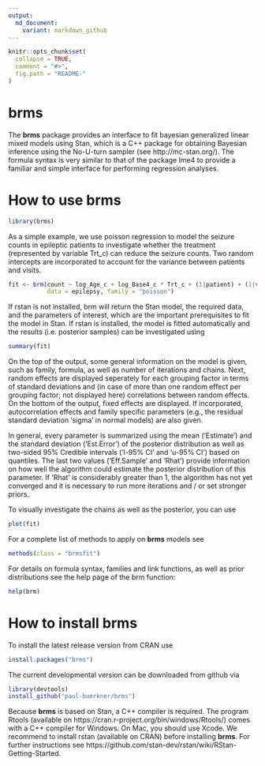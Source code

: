 ```yaml
---
output:
  md_document:
    variant: markdown_github
---
```


<!-- README.md is generated from README.Rmd. Please edit that file -->

```r
knitr::opts_chunk$set(
  collapse = TRUE,
  comment = "#>",
  fig.path = "README-"
)
```

# brms

The <b>brms</b> package provides an interface to fit bayesian generalized linear mixed models using Stan, which is a C++ package for obtaining Bayesian inference using the No-U-turn sampler (see http://mc-stan.org/). The formula syntax is very similar to that of the package lme4 to provide a familiar and simple interface for performing regression analyses.

<!--
```r
options(width=90)
```
-->

# How to use brms
```r
library(brms)
```

As a simple example, we use poisson regression to model the seizure counts in epileptic patients to investigate whether the treatment (represented by variable Trt_c) can reduce the seizure counts. Two random intercepts are incorporated to account for the variance between patients and visits. 
```r
fit <- brm(count ~ log_Age_c + log_Base4_c * Trt_c + (1|patient) + (1|visit), 
           data = epilepsy, family = "poisson")
```

If rstan is not installed, brm will return the Stan model, the required data, and the parameters of interest, which are the important prerequisites to fit the model in Stan.
If rstan is installed, the model is fitted automatically and the results (i.e. posterior samples) can be investigated using

```r
summary(fit) 
```

On the top of the output, some general information on the model is given, such as family, formula, as well as number of iterations and chains. Next, random effects are displayed seperately for each grouping factor in terms of standard deviations and (in case of more than one random effect per grouping factor; not displayed here) correlations between random effects. On the bottom of the output, fixed effects are displayed. If incorporated, autocorrelation effects and family specific parameters (e.g., the residual standard deviation 'sigma' in normal models) are also given.

In general, every parameter is summarized using the mean ('Estimate') and the standard deviation ('Est.Error') of the posterior distribution as well as two-sided 95% Credible intervals ('l-95% CI' and 'u-95% CI') based on quantiles. The last two values ('Eff.Sample' and 'Rhat') provide information on how well the algorithm could estimate the posterior distribution of this parameter. If 'Rhat' is considerably greater than 1, the algorithm has not yet converged and it is necessary to run more iterations and / or set stronger priors.

To visually investigate the chains as well as the posterior, you can use
```r
plot(fit) 
``` 

For a complete list of methods to apply on <b>brms</b> models see
```r
methods(class = "brmsfit") 
``` 

For details on formula syntax, families and link functions, as well as prior distributions see the help page of the brm function:
```r
help(brm) 
``` 

# How to install brms

To install the latest release version from CRAN use

```r
install.packages("brms")
```

The current developmental version can be downloaded from github via

```r
library(devtools)
install_github("paul-buerkner/brms")
```

Because <b>brms</b> is based on Stan, a C++ compiler is required. The program Rtools (available on https://cran.r-project.org/bin/windows/Rtools/) comes with a C++ compiler for Windows. On Mac, you should use Xcode. We recommend to install rstan (available on CRAN) before installing <b>brms</b>. For further instructions see https://github.com/stan-dev/rstan/wiki/RStan-Getting-Started.

<!-- Before you will be able to actually fit bayesian models with brms, the package rstan has to be installed manually, as it is not on CRAN, yet. First, you need a C++ compiler. See https://github.com/stan-dev/rstan/wiki/RStan-Getting-Started#prerequisites for instructions on how to get one. Second, install rstan by running the following R code (the number behind 'j' in the first line corresponds to the number of cores to use for the installation). This may take a few minutes and you should restart R after the installation.

```r
Sys.setenv(MAKEFLAGS = "-j1") 
source('http://mc-stan.org/rstan/install.R', echo = TRUE, max.deparse.length = 2000)
install_rstan()
```
-->